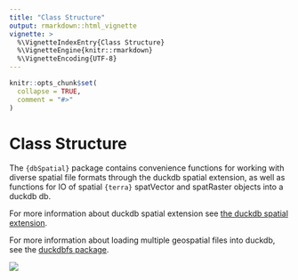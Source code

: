 ```yaml
---
title: "Class Structure"
output: rmarkdown::html_vignette
vignette: >
  %\VignetteIndexEntry{Class Structure}
  %\VignetteEngine{knitr::rmarkdown}
  %\VignetteEncoding{UTF-8}
---
```


```r
knitr::opts_chunk$set(
  collapse = TRUE,
  comment = "#>"
)
```


# Class Structure
The `{dbSpatial}` package contains convenience functions for working with diverse spatial file formats through the duckdb spatial extension, as well as functions for IO of spatial `{terra}` spatVector and spatRaster objects into a duckdb db.

For more information about duckdb spatial extension see [the duckdb spatial extension](https://duckdb.org/docs/extensions/spatial.html).

For more information about loading multiple geospatial files into duckdb, see the [duckdbfs package](https://github.com/cboettig/duckdbfs).

[![](https://mermaid.ink/img/pako:eNp9Ul1rwkAQ_CvHPrU0pvlQo0fxyddCUWihBMomWfUkuQt3J9QG_3svSaumtL2Xy-xMZm-HbSBXBQGHvERjlgK3GqtUplJiRabGnNgSLbKmrTF3Oh1zjBVYvm1ESabpmfbcMd_s6gHektobJQc13-_haeiqv21VtqfcDo0taY2ct5JnRyr9B7lC49CV_2k4TpF9dylFxprr_kW27qlB41xJyVkmJOrjpT46Z1BrVZO2gszN7blte_1q_aSE7Cb7NYErWXncKjkQdtpB8uzB9xeXnzhbERb3L1pYSuXPNP8Vn8tsNFr8fO0_dP9K8KAiXaEo3CZ14aVgd1RRCtx9FrTBQ2lTcDM4KR6sWh9lDnyDpSEPDnWBlr6W71ytUb4q5bDVhx4Cb-AdeJgEfhgl0XwcxLNxNJ1PPDgCnyR-PJ0G4yiZzGZhEEcnDz46g8BPwnkYTpNxEifzOIg9oEK4FXr82v32On0CvVb7eA?type=png)](https://mermaid.live/edit#pako:eNp9Ul1rwkAQ_CvHPrU0pvlQo0fxyddCUWihBMomWfUkuQt3J9QG_3svSaumtL2Xy-xMZm-HbSBXBQGHvERjlgK3GqtUplJiRabGnNgSLbKmrTF3Oh1zjBVYvm1ESabpmfbcMd_s6gHektobJQc13-_haeiqv21VtqfcDo0taY2ct5JnRyr9B7lC49CV_2k4TpF9dylFxprr_kW27qlB41xJyVkmJOrjpT46Z1BrVZO2gszN7blte_1q_aSE7Cb7NYErWXncKjkQdtpB8uzB9xeXnzhbERb3L1pYSuXPNP8Vn8tsNFr8fO0_dP9K8KAiXaEo3CZ14aVgd1RRCtx9FrTBQ2lTcDM4KR6sWh9lDnyDpSEPDnWBlr6W71ytUb4q5bDVhx4Cb-AdeJgEfhgl0XwcxLNxNJ1PPDgCnyR-PJ0G4yiZzGZhEEcnDz46g8BPwnkYTpNxEifzOIg9oEK4FXr82v32On0CvVb7eA)




